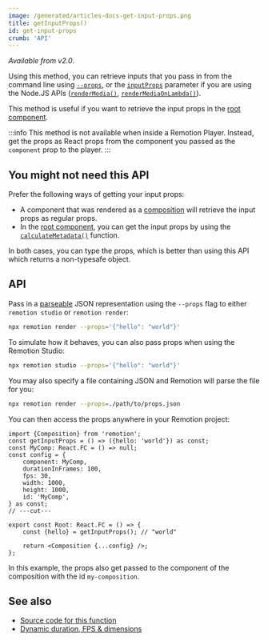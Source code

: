 ```yaml
---
image: /generated/articles-docs-get-input-props.png
title: getInputProps()
id: get-input-props
crumb: 'API'
---
```


_Available from v2.0_.

Using this method, you can retrieve inputs that you pass in from the command line using [`--props`](/docs/cli), or the [`inputProps`](/docs/ssr) parameter if you are using the Node.JS APIs ([`renderMedia()`](/docs/renderer/render-media), [`renderMediaOnLambda()`](/docs/lambda/rendermediaonlambda)).

This method is useful if you want to retrieve the input props in the [root component](/docs/terminology/root-file).

:::info
This method is not available when inside a Remotion Player. Instead, get the props as React props from the component you passed as the `component` prop to the player.
:::

## You might not need this API

Prefer the following ways of getting your input props:

- A component that was rendered as a [composition](/docs/composition) will retrieve the input props as regular props.
- In the [root component](/docs/terminology/root-file), you can get the input props by using the [`calculateMetadata()`](/docs/calculate-metadata) function.

In both cases, you can type the props, which is better than using this API which returns a non-typesafe object.

## API

Pass in a [parseable](/docs/cli) JSON representation using the `--props` flag to either `remotion studio` or `remotion render`:

```bash
npx remotion render --props='{"hello": "world"}'
```

To simulate how it behaves, you can also pass props when using the Remotion Studio:

```bash
npx remotion studio --props='{"hello": "world"}'
```

You may also specify a file containing JSON and Remotion will parse the file for you:

```bash
npx remotion render --props=./path/to/props.json
```

You can then access the props anywhere in your Remotion project:

```tsx twoslash {3}
import {Composition} from 'remotion';
const getInputProps = () => ({hello: 'world'}) as const;
const MyComp: React.FC = () => null;
const config = {
	component: MyComp,
	durationInFrames: 100,
	fps: 30,
	width: 1000,
	height: 1000,
	id: 'MyComp',
} as const;
// ---cut---

export const Root: React.FC = () => {
	const {hello} = getInputProps(); // "world"

	return <Composition {...config} />;
};
```

In this example, the props also get passed to the component of the composition with the id `my-composition`.

## See also

- [Source code for this function](https://github.com/remotion-dev/remotion/blob/main/packages/core/src/config/input-props.ts)
- [Dynamic duration, FPS & dimensions](/docs/dynamic-metadata)
